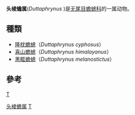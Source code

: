 {{Automatic taxobox
| taxon = Duttaphrynus 
| authority = Frost, Grant, Faivovich, Bain, Haas, Haddad, de Sá, Channing, Wilkinson, Donnellan, Raxworthy, Campbell, Blotto, Moler, Drewes, Nussbaum, Lynch, Green, and Wheeler, 2006
}}

'''头棱蟾属'''(''Duttaphrynus'' )是[[无尾目|无尾目]][[蟾蜍科|蟾蜍科]]的一属动物。

== 種類 ==
* [[隆枕蟾蜍|隆枕蟾蜍]]（''Duttaphrynus cyphosus''）
* [[喜山蟾蜍|喜山蟾蜍]]（''Duttaphrynus himalayanus''）
* [[黑眶蟾蜍|黑眶蟾蜍]]（''Duttaphrynus melanostictus''）

== 參考 ==
{{reflist}}
{{無尾目}}
{{taxonbar}}
[[category:蟾蜍科|T]]
[[Category:头棱蟾属|]]
[[Category:_2006年描述的分类群|T]]